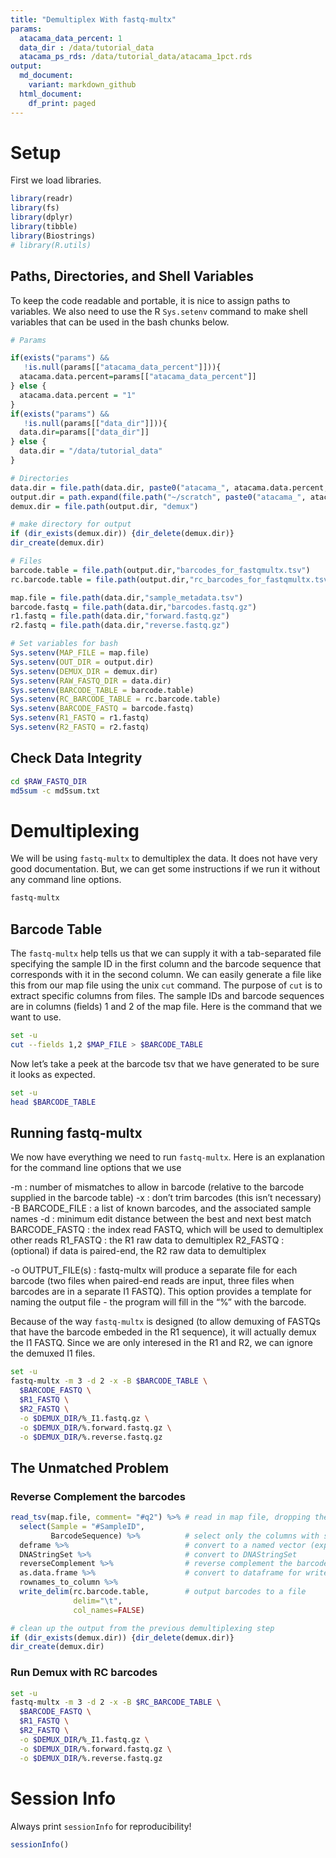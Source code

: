 ```yaml
---
title: "Demultiplex With fastq-multx"
params:
  atacama_data_percent: 1
  data_dir : /data/tutorial_data
  atacama_ps_rds: /data/tutorial_data/atacama_1pct.rds
output:
  md_document:
    variant: markdown_github
  html_document:
    df_print: paged
---
```



# Setup

First we load libraries.
```r
library(readr)
library(fs)
library(dplyr)
library(tibble)
library(Biostrings)
# library(R.utils)
```

## Paths, Directories, and Shell Variables
To keep the code readable and portable, it is nice to assign paths to variables.  We also need to use the R `Sys.setenv` command to make shell variables that can be used in the bash chunks below.



```r
# Params

if(exists("params") && 
   !is.null(params[["atacama_data_percent"]])){
  atacama.data.percent=params[["atacama_data_percent"]]
} else {
  atacama.data.percent = "1"
}
if(exists("params") && 
   !is.null(params[["data_dir"]])){
  data.dir=params[["data_dir"]]
} else {
  data.dir = "/data/tutorial_data"
}

# Directories
data.dir = file.path(data.dir, paste0("atacama_", atacama.data.percent, "pct"))
output.dir = path.expand(file.path("~/scratch", paste0("atacama_", atacama.data.percent, "pct")))
demux.dir = file.path(output.dir, "demux")

# make directory for output
if (dir_exists(demux.dir)) {dir_delete(demux.dir)}
dir_create(demux.dir)

# Files
barcode.table = file.path(output.dir,"barcodes_for_fastqmultx.tsv")
rc.barcode.table = file.path(output.dir,"rc_barcodes_for_fastqmultx.tsv")

map.file = file.path(data.dir,"sample_metadata.tsv")
barcode.fastq = file.path(data.dir,"barcodes.fastq.gz")
r1.fastq = file.path(data.dir,"forward.fastq.gz")
r2.fastq = file.path(data.dir,"reverse.fastq.gz")

# Set variables for bash
Sys.setenv(MAP_FILE = map.file)
Sys.setenv(OUT_DIR = output.dir)
Sys.setenv(DEMUX_DIR = demux.dir)
Sys.setenv(RAW_FASTQ_DIR = data.dir)
Sys.setenv(BARCODE_TABLE = barcode.table)
Sys.setenv(RC_BARCODE_TABLE = rc.barcode.table)
Sys.setenv(BARCODE_FASTQ = barcode.fastq)
Sys.setenv(R1_FASTQ = r1.fastq)
Sys.setenv(R2_FASTQ = r2.fastq)
```

## Check Data Integrity
```bash
cd $RAW_FASTQ_DIR
md5sum -c md5sum.txt
```


# Demultiplexing
We will be using `fastq-multx` to demultiplex the data.  It does not have very good documentation.  But, we can get some instructions if we run it without any command line options.
```bash
fastq-multx
```

## Barcode Table
The `fastq-multx` help tells us that we can supply it with a tab-separated file specifying the sample ID in the first column and the barcode sequence that corresponds with it in the second column.  We can easily generate a file like this from our map file using the unix `cut` command.  The purpose of `cut` is to extract specific columns from files.  The sample IDs and barcode sequences are in columns (fields) 1 and 2 of the map file.  Here is the command that we want to use.
```bash
set -u
cut --fields 1,2 $MAP_FILE > $BARCODE_TABLE
```

Now let's take a peek at the barcode tsv that we have generated to be sure it looks as expected.
```bash
set -u
head $BARCODE_TABLE
```

## Running fastq-multx
We now have everything we need to run `fastq-multx`.  Here is an explanation for the command line options that we use

-m : number of mismatches to allow in barcode (relative to the barcode supplied in the barcode table)
-x : don’t trim barcodes (this isn't necessary)
-B BARCODE_FILE : a list of known barcodes, and the associated sample names
-d : minimum edit distance between the best and next best match
BARCODE_FASTQ : the index read FASTQ, which will be used to demultiplex other reads
R1_FASTQ : the R1 raw data to demultiplex
R2_FASTQ : (optional) if data is paired-end, the R2 raw data to demultiplex

-o OUTPUT_FILE(s) : fastq-multx will produce a separate file for each barcode (two files when paired-end reads are input, three files when barcodes are in a separate I1 FASTQ). This option provides a template for naming the output file - the program will fill in the “%” with the barcode.

Because of the way `fastq-multx` is designed (to allow demuxing of FASTQs that have the barcode embeded in the R1 sequence), it will actually demux the I1 FASTQ.  Since we are only interesed in the R1 and R2, we can ignore the demuxed I1 files.
```bash
set -u
fastq-multx -m 3 -d 2 -x -B $BARCODE_TABLE \
  $BARCODE_FASTQ \
  $R1_FASTQ \
  $R2_FASTQ \
  -o $DEMUX_DIR/%_I1.fastq.gz \
  -o $DEMUX_DIR/%.forward.fastq.gz \
  -o $DEMUX_DIR/%.reverse.fastq.gz
```

## The Unmatched Problem
### Reverse Complement the barcodes
```r
read_tsv(map.file, comment= "#q2") %>% # read in map file, dropping the line that starts with "#q2"
  select(Sample = "#SampleID", 
         BarcodeSequence) %>%          # select only the columns with sample ID (renamed to get rid of "#") and the barcode itself
  deframe %>%                          # convert to a named vector (expected input for DNAStringSet constructor)
  DNAStringSet %>%                     # convert to DNAStringSet
  reverseComplement %>%                # reverse complement the barcodes
  as.data.frame %>%                    # convert to dataframe for write_delim
  rownames_to_column %>% 
  write_delim(rc.barcode.table,        # output barcodes to a file 
              delim="\t", 
              col_names=FALSE)

# clean up the output from the previous demultiplexing step
if (dir_exists(demux.dir)) {dir_delete(demux.dir)}
dir_create(demux.dir)
```

### Run Demux with RC barcodes
```bash
set -u
fastq-multx -m 3 -d 2 -x -B $RC_BARCODE_TABLE \
  $BARCODE_FASTQ \
  $R1_FASTQ \
  $R2_FASTQ \
  -o $DEMUX_DIR/%_I1.fastq.gz \
  -o $DEMUX_DIR/%.forward.fastq.gz \
  -o $DEMUX_DIR/%.reverse.fastq.gz
```

# Session Info
Always print `sessionInfo` for reproducibility!
```r
sessionInfo()
```


